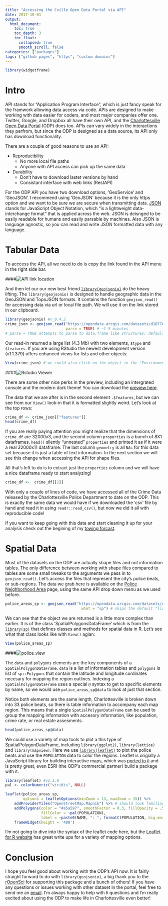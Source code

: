 ```yaml
---
title: "Accessing the Cville Open Data Portal via API"
date: 2017-10-01
output:
  html_document:
    toc: true
    toc_depth: 3
    toc_float:
      collapsed: true
      smooth_scroll: false
categories: ["packages"]
tags: ["github pages", "https", "custom domains"]
---
```



```r
library(widgetframe)
```
# Intro

API stands for "Application Program Interface", which is just fancy speak for the framwork allowing data access via code. APIs are designed to make working with data easier for coders, and most major companies offer one. Twitter, Google, and Dropbox all have their own API, and the [Charlottesville Open Data Portal](https://opendata.arcgis.com/datasets/d1877e350fad45d192d233d2b2600156_78.geojson) (ODP) does too. APIs can vary widely in the interactions they perfrom, but since the ODP is designed as a data source, its API only has download functionality. 

There are a couple of good reasons to use an API:

* Reproducibility
    + No more local file paths
    + Anyone with API access can pick up the same data
* Durability
    + Don't have to download lastet versions by hand
    + Consistant interface with web links (RestAPI)
    

For the ODP API you have two download options, 'GeoService' and 'GeoJSON'. I recommend using 'GeoJSON' because it is the only https option and we want to be sure we are secure when transmitting data. [JSON](http://www.json.org/) stands for JavaScript Object Notation, which "is a lightweight data-interchange format" that is applied across the web. JSON is deisnged to be easily readable for humans and easily parsable by machines. Also JSON is language agnostic, so you can read and write JSON formatted data with any language.

# Tabular Data

To acccess the API, all we need to do is copy the link found in the API menu in the right side bar.

####![API link location](/images/codp_api/api_link.png)

And then let our our new best friend [`library(geojsonio)`](https://github.com/ropensci/geojsonio) do the heavy lifting. The `library(geojsonio)` is designed to handle geographic data in the GeoJSON and TopoJSON formats. It contains the function `geojson_read()` for accessing data via url or local file path. We will use it on the link stored in our clipboard.

```r
library(geojsonio) #v_0.4.2
crime_json <- geojson_read("https://opendata.arcgis.com/datasets/d1877e350fad45d192d233d2b2600156_7.geojson",
                           parse = TRUE) # ~1-5 minutes
# parse = TRUE attempts to parse to data.frame like structures; default is FALSE
```

Our read-in returned a large list (4.3 Mb) with two elements, `$type` and `$features`. If you are using RStudio the newest development version (v1.1.379) offers enhanced views for lists and other objects:

```r
View(crime_json) # we could also click on the object in the 'Environment' tab
```

####![Rstudio Viewer](/images/codp_api/list_view.png)

There are some other nice perks in the preview, including an intergrated console and the modern dark theme! You can download the [preview here](https://www.rstudio.com/products/rstudio/download/preview/).

The data that we are after is in the second element `.$features`, but we can see from our `View()` look-in that it is formatted slightly weird. Let's look at the top rows:

```r
crime_df <- crime_json[["features"]]
head(crime_df)
```

If you are really paying attention you might realize that the dimensions of `crime_df` are 32000x3, and the second column `properties` is a bunch of 8X1 dataframes. `head()` silently "unnested" `properties` and printed it as if it were a real 32000x11 dataframe. The last column `geometry` is all `NAs` for this data set because it is just a table of text information. In the next section we will see this change when accessing the API for shape files.

All that's left to do is to extract just the `properties` column and we will have a nice dataframe ready to start analyzing!

```r
crime_df <-  crime_df[[2]]
```

With only a couple of lines of code, we have accessed all of the Crime Data released by the Charlottesville Police Department to date on the ODP. This is exactly the same data we would have if we downloaded the 'csv' file by hand and read it in using `readr::read_csv()`, but now we did it all with reproducible code!

If you want to keep going with this data and start cleaning it up for your analysis check out the begining of my [towing forcast](./tow_forcast.html).

# Spatial Data

Most of the datasets on the ODP are actually shape files and not information tables. The only difference between working with shape files compared to tables are some small tweaks to the arguments we pass in to `geojson_read()`. Let's access the files that represent the city's police beats, or sub-regions. The data we grab here is available on the [Police Neighborhood Area](http://opendata.charlottesville.org/datasets/police-neighborhood-area) page, using the same API drop down menu as we used before.

```r
police_areas_sp <- geojson_read("https://opendata.arcgis.com/datasets/ceaf5bd3321d4ae8a0c1a2b21991e6f8_9.geojson",
                                  what = "sp") # skips the default "list" object and goes straight to spacial
```

We can see that the object we are returned is a little more complex than earlier. It is of the class 'SpatialPolygonsDataFrame' which is from the [`library(sp)`](https://github.com/edzer/sp/) that defines classes and methods for spatial data in R. Let's see what that class looks like with `View()` agian:

```r
View(police_areas_sp)
```

####![police_view](/images/codp_api/police_beats.png)

The `data` and `polygons` elements are the key components of a `SpatialPolygonDataFrame`. `data` is a list of information tables and `polygons` is list of `sp::Polygons` that contain the latitude and longitude cordinates necesary for mapping the region outlines. Indexing a `SpatialPolygonDataFrame` uses a special `@` syntax to get to specific elements by name, so we would use `police_areas_sp@data` to look at just that section.

Notice both elements are the same length, Charlottesville is broken down into 33 police beats, so there is table information to accompany each map region. This means that a single `SpatialPolygonDataFrame` can be used to group the mapping information with accesory information, like population, crime rate, or real estate assesments.

```r
head(police_areas_sp@data)
```

We could use a variety of map tools to plot a this type of SpatialPolygonDataFrame, including `library(ggplot2)`, `library(lattice)` and `library(mapview)`. Here we use [`library(leaflet)`](http://leafletjs.com/) to plot the police beats and use the `POPULATION` data to color the regions. Leaflet is origially a JavaScript library for building interactive maps, which was [ported to `R`](https://rstudio.github.io/leaflet/) and is pretty great, even ESRI (the ODP's commercial partner) build a package with it.

```r
library(leaflet) #v1.1.0
pal <- colorNumeric("viridis", NULL)

leaflet(police_areas_sp,
        options = leafletOptions(minZoom = 13, maxZoom = 15)) %>%
    addProviderTiles("OpenStreetMap.Mapnik") %>% # should look familiar
    addPolygons(color = "#a5a597", smoothFactor = 0.3, fillOpacity = .5,
                fillColor = ~pal(POPULATION),
                label = ~paste0(NAME, ": ", formatC(POPULATION, big.mark = ","))) %>%
    frameWidget(height = '400')
```

I'm not going to dive into the syntax of the leaflet code here, but the [Leaflet for R website](https://rstudio.github.io/leaflet/) has great write ups for a variety of mapping options.

# Conclusion

I hope you feel good about working with the ODP's API now. It is fairly straight forward to do with `library(geojsonio)`, a big thank you to the [rOpenSci](https://ropensci.org/) for supporting this package and a bunch of others! If you have any questions or issues working with other dataset in the portal, feel free to send me an [email](mailto:nathancday@gmail.com). I'm always happy to help with `R` questions and I'm really excited about using the ODP to make life in Charlottesville even better!



